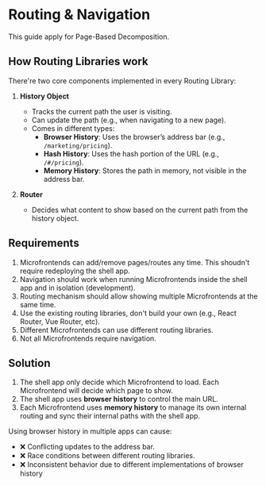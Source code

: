 # Routing & Navigation

This guide apply for Page-Based Decomposition.

## How Routing Libraries work

There're two core components implemented in every Routing Library:

1. **History Object**  
   - Tracks the current path the user is visiting.
   - Can update the path (e.g., when navigating to a new page).
   - Comes in different types:  
     - **Browser History**: Uses the browser’s address bar (e.g., `/marketing/pricing`).  
     - **Hash History**: Uses the hash portion of the URL (e.g., `/#/pricing`).  
     - **Memory History**: Stores the path in memory, not visible in the address bar.

2. **Router**  
   - Decides what content to show based on the current path from the history object.


## Requirements

1. Microfrontends can add/remove pages/routes any time. This shoudn't require redeploying the shell app.
2. Navigation should work when running Microfrontends inside the shell app and in isolation (development).
3. Routing mechanism should allow showing multiple Microfrontends at the same time.
4. Use the existing routing libraries, don't build your own (e.g., React Router, Vue Router, etc).
5. Different Microfrontends can use different routing libraries.
6. Not all Microfrontends require navigation.


## Solution

1. The shell app only decide which Microfrontend to load. Each Microfrontend will decide which page to show.
2. The shell app uses **browser history** to control the main URL.
3. Each Microfrontend uses **memory history** to manage its own internal routing and sync their internal paths with the shell app.

Using browser history in multiple apps can cause:
- ❌ Conflicting updates to the address bar.
- ❌ Race conditions between different routing libraries.
- ❌ Inconsistent behavior due to different implementations of browser history
